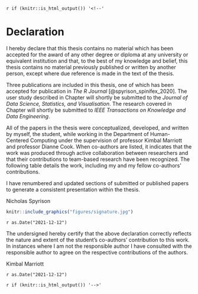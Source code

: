 `r if (knitr::is_html_output()) '<!--'` 

# Declaration {-}

I hereby declare that this thesis contains no material which has been accepted for the award of any other degree or diploma at any university or equivalent institution and that, to the best of my knowledge and belief, this thesis contains no material previously published or written by another person, except where due reference is made in the text of the thesis.

Three publications are included in this thesis, one of which has been accepted for publication in _The R Journal_ [@spyrison_spinifex_2020]. The user study described in Chapter \ref{ch-efficacy_radial_tour} will shortly be submitted to the *Journal of Data Science, Statistics, and Visualisation*. The research covered in Chapter \ref{ch-cheem} will shortly be submitted to *IEEE Transactions on Knowledge and Data Engineering*.

All of the papers in the thesis were conceptualized, developed, and written by myself, the student, while working in the Department of Human-Centered Computing under the supervision of professor Kimbal Marriott and professor Dianne Cook. When co-authors are listed, it indicates that the work was produced through active collaboration between researchers and that their contributions to team-based research have been recognized. The following table details the work, including my and my fellow co-authors' contributions.

\begin{table}
\centering\footnotesize\tabcolsep=0.12cm
\begin{tabular}{|p{1cm}|p{2cm}|p{1.5cm}|p{3.5cm}|p{3.5cm}|p{1.5cm}|}
\hline
\RaggedRight\textbf{Thesis Chapter}  &
\RaggedRight\textbf{Publication Title}  &
\RaggedRight\textbf{Status (published, in press, accepted or returned for revision)}  & \RaggedRight\textbf{Nature and} {\%} \RaggedRight\textbf{of student contribution} & \RaggedRight\textbf{Co-author name(s) Nature and} {\%} \RaggedRight\textbf{of Co-author’s contribution} &
\RaggedRight\textbf{Co-author(s), Monash student Y/N} \\ \hline
3 & spinifex: An R Package for Creating a Manual Tour of Low-dimensional Projections of Multivariate Data & Published & 75\%. Concept, development, writing first draft and software development & (1) Dianne Cook, concept, methodology, writing 25\% & N \\ \hline
4 & The benefit of user-controlled radial tour for understanding variable contributions to structure in linear projections & To be submitted & 80\%. Concept, development, writing first draft, application, and conducting user study & (1) Dianne Cook, Concept, methodology, editing 12\% (2) Kimbal Marriott, concept, methodology, editing 8\% & N \\ \hline
5 & Interrogating the linear variable importance of local explanations of
black-box models with animated linear projections & To be submitted & 85\%. Concept, development, writing first draft and software development & (1) Dianne Cook, methodology, editing 10\% (2) Kimbal Marriott, methodology, editing 5\% & N \\ \hline
\end{tabular}
\end{table}

I have renumbered and updated sections of submitted or published papers to generate a consistent presentation within the thesis.

\textbf{Student name:} Nicholas Spyrison

\textbf{Student signature:}

```r
knitr::include_graphics("figures/signature.jpg")
```

\textbf{Date:} `r as.Date("2021-12-12")`

\vspace{2em}
\noindent
The undersigned hereby certify that the above declaration correctly reflects the nature and extent of the student's co-authors' contribution to this work.
In instances where I am not the responsible author I have consulted with the responsible author to agree on the respective contributions of the authors.

\textbf{Main Supervisor name:} Kimbal Marriott

\textbf{Main Supervisor signature:}

\vspace*{2cm}

\textbf{Date:} `r as.Date("2021-12-12")`


`r if (knitr::is_html_output()) '-->'`